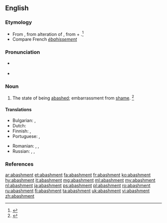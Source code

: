 ==English==

===Etymology===
* From {{etyl|enm|en}} {{term|abaishment|lang=enm}}, from {{etyl|frm|en}} {{term|abaissement||astonishment|lang=frm}} alteration of {{term|esbaissement|lang=frm}}, from {{term|esbaiss|lang=frm}} + {{term|-ment|lang=frm}}.<ref>{{reference-book | last =| first = | authorlink =  | coauthors =  | editor =Gove, Philip Babcock    | others =  | title = Webster's Third International Dictionary of the English Language Unabridged | origdate =  | origyear = 1909 | origmonth =  | url =  | format =  | accessdate =  | accessyear =  | accessmonth =  | edition =  | date =  | year =1976  | month =  | publisher =G. & C. Merriam Co.  | location = Springfield, MA | language =  | id =  | doi = | isbn =0-87779-101-5 | lccn = | ol = | pages =2| chapter =  | chapterurl =  | quote =}}</ref>
* Compare French ''[[ébahissement]]''

===Pronunciation===
* {{a|RP}} {{IPA|/əˈbæʃ.mənt/}}
* {{a|GenAm}} {{IPA|/əˈbæʃ.mənt/}}

===Noun===
{{en-noun}}

# The state of being [[abashed]]; embarrassment from [[shame]]. {{defdate|First attested from 1350 to 1470.}}<ref>{{R:SOED5|page=2}}</ref>

====Translations====
{{trans-top|the state of being abashed; confusion from shame}}
* Bulgarian: {{t|bg|засраменост|sc=Cyrl}}, {{t+|bg|смущение|sc=Cyrl}}
* Dutch: {{t+|nl|verlegenheid|f}}
* Finnish: {{t|fi|häpeä}}, {{t|fi|hämminki}}
* Portuguese: {{t+|pt|confusão}}, {{t+|pt|vergonha}}
{{trans-mid}}
* Romanian: {{t+|ro|jenă|f}}, {{t+|ro|rușine|f}}, {{t+|ro|rușinare|f}}
* Russian: {{t+|ru|растерянность|f|tr=rastérjannostʹ|sc=Cyrl}}, {{t+|ru|смущение|n|tr=smuščénije|sc=Cyrl}}, {{t+|ru|замешательство|n|tr=zamešátelʹstvo|sc=Cyrl}}
{{trans-bottom}}

===References===
<references/>

[[ar:abashment]]
[[et:abashment]]
[[fa:abashment]]
[[fr:abashment]]
[[ko:abashment]]
[[hy:abashment]]
[[it:abashment]]
[[mg:abashment]]
[[ml:abashment]]
[[my:abashment]]
[[nl:abashment]]
[[ja:abashment]]
[[ps:abashment]]
[[pl:abashment]]
[[ro:abashment]]
[[ru:abashment]]
[[fi:abashment]]
[[ta:abashment]]
[[uk:abashment]]
[[vi:abashment]]
[[zh:abashment]]